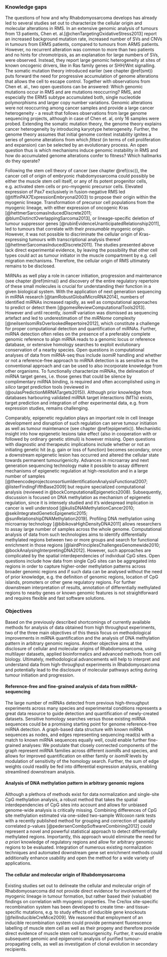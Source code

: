 ### Knowledge gaps

The questions of how and why Rhabdomyosarcoma develops has already led to several studies set out to characterize the cellular origin and molecular alterations in RMS. In an extensive genomic analysis of tumours from 13 patients, Chen et. al.[@chenTargetingOxidativeStress2013] report an increased background mutation rate, increased number of SVs and CNVs in tumours from ERMS patients, compared to tumours from ARMS patients. However, no recurrent alteration was common to more than two patients and no hints for chromotripsis, as an explanation for large numbers of SVs, were observed. Instead, they report large genomic heterogeneity at sites of known oncogenic drivers, like in Ras family genes or SHH/Wnt signalling. The somatic mutation theory introduced earlier (see chapter \@ref(smt)) puts forward the need for progressive accumulation of genome alterations that allows the cell to escape control. Together with observations from Chen et. al., two open questions can be answered: Which genomic mutations occur in RMS and are mutations reoccurring? RMS, and especially the ERMS subtype accumulated both, single nucleotide polymorphisms and larger copy number variations. Genomic alterations were not reoccurring among cancer samples and provide a large cancer heterogeneity - a result that follows observations from large genome sequencing projects, although in case of Chen et. al, only 16 samples were probed. Extending the somatic mutation theory, the genome theory explains cancer heterogeneity by introducing karyotype heterogeneity. Further, the genome theory assumes that initial genome context instability ignites a series of genome alterations from which *fittest* (in terms of cell proliferation and expansion) can be selected by an evolutionary process. An open question thus is which mechanisms induce genomic instability in RMS and how do accumulated genome alterations confer to fitness? Which hallmarks do they operate?

Following the stem cell theory of cancer (see chapter \@ref(csc)), the cancer cell of origin of embryonic rhabdomyosarcoma could possibly be either the muscle stem cell itself, or any of its potent progenitor cells, e.g. activated stem cells or pro-myogenic precursor cells. Elevated expression of Pax7 exclusively in fusion-negative RMS led (@tiffinPAX7ExpressionEmbryonal2003) to propose their origin within the myogenic lineage. Transformation of precursor cell populations from the myogenic lineage, with either expression of oncogenic Kras [@hettmerSarcomasInducedDiscrete2011; @blumDistinctOverlappingSarcoma2013], or lineage-specific deletion of tumour suppressor genes [@rubinEvidenceUnanticipatedRelationship2011], led to tumours that correlate with their *presumable* myogenic origin. However, it was not possible to discriminate the cellular origin of Kras-expressing tumours with transcriptional analysis thereof [@hettmerSarcomasInducedDiscrete2011]. The studies presented above lack direct experimental evidence, by leaving the possibility that other cell types could act as tumour initiator in the muscle compartment by e.g. cell migration mechanisms. Therefore, the cellular origin of RMS ultimately remains to be disclosed.

MiRNAs as well play a role in cancer initiation, progression and maintenance (see chapter \@ref(mirna)) and discovery of the entire regulatory repertoire of these small molecules is crucial for understanding their function in a given biological system. With the application of next generation sequencing in miRNA research [@tamRobustGlobalMicroRNA2014], numbers of identified miRNAs increased rapidly, as well as computational approaches to predict or detect them [@gomesReviewComputationalTools2013]. However and until recently, *isomiR* variation was dismissed as sequencing artefact and led to underestimation of the *miRNome* complexity [@neilsenIsomiRsOverlookedRepertoire2012], which constitute a challenge for proper computational detection and quantification of miRNAs. Further, miRNA detection often relies on the presence of a preferably complete genomic reference to align miRNA reads to a genomic locus or reference database, or extensive homology searches to exploit evolutionary conservation of a nearby species. Open questions in computational analyses of data from miRNA-seq thus include *isomiR* handling and whether or not a reference-free approach to miRNA detection is as sensitive as the conventional approach and can be used to also incorporate knowledge from other organisms. 
To functionally characterize miRNAs, the delineation of miRNA target genes, i.e. those genes that could be silence by complimentary miRNA binding, is required and often accomplished using *in silico* target prediction tools (reviewed in (@oulasPredictionMiRNATargets2015)). Although prior knowledge from databases harbouring validated miRNA target interactions (MTIs) exists, target prediction and integration of other experimental data, e.g. from expression studies, remains challenging.

Comparably, epigenetic regulation plays an important role in cell lineage development and disruption of such regulation can serve tumour initiation as well as tumour maintenance (see chapter \@ref(epigenetic)). Mechanistic insight into how epigenetic lesions take effect (also in cooperation with or followed by ordinary genetic stimuli) is however missing. Open questions with diagnostic and therapeutic implications include whether or not an initiating genetic hit (e.g. gain or loss of function) becomes secondary, once a downstream epigenetic lesion has occurred and altered the cellular state towards permanent tumourigenicity. Advances in microarray and next generation sequencing technology make it possible to assay different mechanisms of epigenetic regulation at high-resolution and in a large number of samples [@theencodeprojectconsortiumIdentificationAnalysisFunctional2007; @listerFindingFifthBase2009] but require specialized computational analysis (reviewed in @bockComputationalEpigenetics2008). Subsequently, discussion is focused on DNA methylation as mechanism of epigenetic regulation, since it is intensely studied and it's widespread implication in cancer is well understood [@kulisDNAMethylationCancer2010; @sekiIntegratedGeneticEpigenetic2015; @sunRelationshipDNAMethylation2019]. Profiling DNA methylation using microarray technology [@bibikovaHighDensityDNA2011] allows researchers to assay large number of samples across the whole genome. Computational analysis of data from such technologies aims to identify differentially methylated regions between two or more groups and search for functional enrichment in those regions [@lairdPrinciplesChallengesGenomewide2010; @bockAnalysingInterpretingDNA2012]. However, such approaches are complicated by the spatial interdependencies of individual CpG sites. Open questions include how data from single CpG sites can be aggregated into regions in order to capture higher-order methylation patterns across broader genomic regions and if such data can be analysed without the need of prior knowledge, e.g. the definition of genomic regions, location of CpG islands, promoters or other gene regulatory regions. For further downstream interpretation of results, annotation of differentially methylated regions to nearby genes or known genomic features is not straightforward and requires flexible and fast software solutions.

### Objectives

Based on the previously described shortcomings of currently available methods for analysis of data obtained from high throughput experiments, two of the three main objectives of this thesis focus on methodological improvements in miRNA quantification and the analysis of DNA methylation pattern in arbitrary genomic regions. Another objective aims at the disclosure of cellular and molecular origins of Rhabdomyosarcoma, using multilayer datasets, applied bioinformatics and advanced methods from cell biology. Ultimately, methodological advancements will help to interpret and understand data from high-throughput experiments in Rhabdomyosarcoma and potentially lead to the disclosure of molecular pathways acting during tumour initiation and progression.

#### Reference-free and fine-grained analysis of data from miRNA-sequencing

The large number of miRNAs detected from previous high-throughput experiments across many species and experimental conditions represents a great data resource to guide detection and quantification of newly-created datasets. Sensitive homology searches versus those existing miRNA sequences could be a promising starting point for genome reference-free miRNA detection. A graph-based data structure with known miRNA sequences as nodes, and edges representing sequencing read(s) with a match to known miRNA sequences equally well, could enable further fine-grained analyses: We postulate that closely connected components of the graph represent miRNA families across different *isomiR*s and species, and allows for improved quantification on either family or *isomiR* levels by modulation of sensitivity of the homology search. Further, the sum of edge weights could readily be fed into differential expression analysis, enabling streamlined downstream analysis.

#### Analysis of DNA methylation pattern in arbitrary genomic regions

Although a plethora of methods exist for data normalization and single-site CpG methylation analysis, a robust method that takes the spatial interdependencies of CpG sites into account and allows for unbiased genome-wide analysis is critically missing. Combining differences of CpG site methylation estimated via one-sided two-sample Wilcoxon rank tests with a recently published method for grouping and correction of spatially correlated p-values [@pedersenCombpSoftwareCombining2012] could represent a novel and powerful statistical approach to detect differentially methylated regions. Importantly, this approach would eliminate the need for *a priori* knowledge of regulatory regions and allow for arbitrary genomic regions to be evaluated. Integration of numerous existing normalization techniques and automated downstream gene set enrichment methods could additionally enhance usability and open the method for a wide variety of applications.

#### The cellular and molecular origin of Rhabdomyosarcoma

Existing studies set out to delineate the cellular and molecular origin of Rhabdomyosarcoma did not provide direct evidence for involvement of the myogenic lineage in tumour formation, but rather based their (valuable) findings on correlation with myogenic properties. The Cre/lox site-specific recombination system has been developed to create time- and tissue-specific mutations, e.g. to study effects of inducible gene knockouts [@feilInducibleCreMice2009]. We reasoned that employment of an inducible recombination system could provide permanent fluorescence labelling of muscle stem cell as well as their progeny and therefore provide direct evidence of muscle stem cell tumourigenicity. Further, it would enable subsequent genomic and epigenomic analysis of purified tumour-propagating cells, as well as investigation of clonal evolution in secondary recipients.

